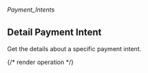 ###### *Payment_Intents*

## Detail Payment Intent

Get the details about a specific payment intent.

{/* render operation */}
